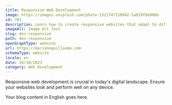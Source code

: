 ```yaml
---
title: Responsive Web Development
image: https://images.unsplash.com/photo-1521747116042-5a810fda966b
id: 781
description: Learn how to create responsive websites that adapt to different devices and screen sizes. Enhance user experience and SEO.
imageAlt: Image Alt Text
slug: dev-responsive
path: dev-responsive
openGraphType: website
url: https://marianoguillaume.com
schemaType: website
locale: en
date: 16/10/2023
category: Web Development
---
```


Responsive web development is crucial in today's digital landscape. Ensure your websites look and perform well on any device.

Your blog content in English goes here.
